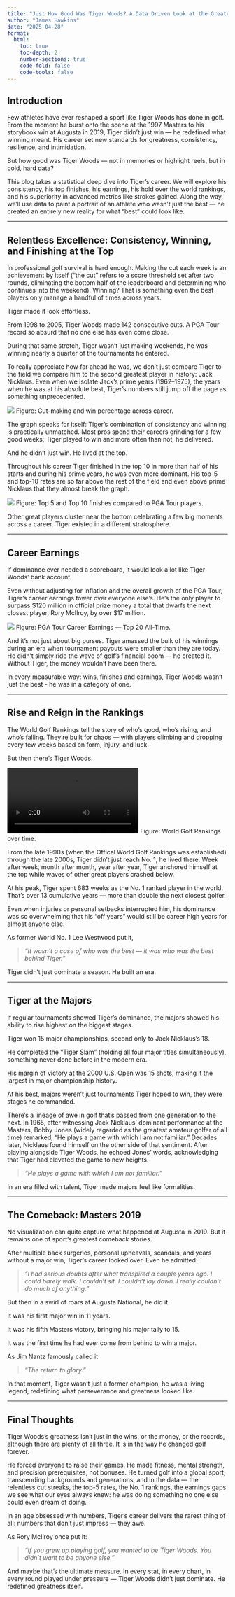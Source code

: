 ```yaml
---
title: "Just How Good Was Tiger Woods? A Data Driven Look at the Greatest Career in Golf."
author: "James Hawkins"
date: "2025-04-28"
format:
  html:
    toc: true
    toc-depth: 2
    number-sections: true
    code-fold: false
    code-tools: false
---
```


## Introduction

Few athletes have ever reshaped a sport like Tiger Woods has done in golf. From the moment he burst onto the scene at the 1997 Masters to his storybook win at Augusta in 2019, Tiger didn't just win — he redefined what winning meant. His career set new standards for greatness, consistency, resilience, and intimidation.

But how good was Tiger Woods — not in memories or highlight reels, but in cold, hard data?

This blog takes a statistical deep dive into Tiger’s career. We will explore his consistency, his top finishes, his earnings, his hold over the world rankings, and his superiority in advanced metrics like strokes gained. Along the way, we'll use data to paint a portrait of an athlete who wasn't just the best — he created an entirely new reality for what “best” could look like.

---

## Relentless Excellence: Consistency, Winning, and Finishing at the Top

In professional golf survival is hard enough. Making the cut each week is an achievement by itself (“the cut” refers to a score threshold set after two rounds, eliminating the bottom half of the leaderboard and determining who continues into the weekend). Winning? That is something even the best players only manage a handful of times across years.

Tiger made it look effortless.

From 1998 to 2005, Tiger Woods made 142 consecutive cuts. A PGA Tour record so absurd that no one else has even come close.

During that same stretch, Tiger wasn't just making weekends, he was winning nearly a quarter of the tournaments he entered.

To really appreciate how far ahead he was, we don't just compare Tiger to the field we compare him to the second greatest player in history: Jack Nicklaus. Even when we isolate Jack's prime years (1962–1975), the years when he was at his absolute best, Tiger's numbers still jump off the page as something unprecedented.

![](figures/win_vs_cuts.png)
Figure: Cut-making and win percentage across career.

The graph speaks for itself: Tiger’s combination of consistency and winning is practically unmatched. Most pros spend their careers grinding for a few good weeks; Tiger played to win and more often than not, he delivered.

And he didn’t just win. He lived at the top.

Throughout his career Tiger finished in the top 10 in more than half of his starts and during his prime years, he was even more dominant. His top-5 and top-10 rates are so far above the rest of the field and even above prime Nicklaus that they almost break the graph.

![](figures/top5_vs_top10.png)
Figure: Top 5 and Top 10 finishes compared to PGA Tour players.

Other great players cluster near the bottom celebrating a few big moments across a career. Tiger existed in a different stratosphere.

---

## Career Earnings

If dominance ever needed a scoreboard, it would look a lot like Tiger Woods' bank account.

Even without adjusting for inflation and the overall growth of the PGA Tour, Tiger’s career earnings tower over everyone else’s. He’s the only player to surpass $120 million in official prize money a total that dwarfs the next closest player, Rory McIlroy, by over $17 million.

![](figures/earnings.png)
Figure: PGA Tour Career Earnings — Top 20 All-Time.

And it’s not just about big purses. Tiger amassed the bulk of his winnings during an era when tournament payouts were smaller than they are today. He didn’t simply ride the wave of golf’s financial boom — he created it. Without Tiger, the money wouldn't have been there.

In every measurable way: wins, finishes and earnings, Tiger Woods wasn't just the best - he was in a category of one.

---

## Rise and Reign in the Rankings

The World Golf Rankings tell the story of who’s good, who’s rising, and who’s falling. They're built for chaos — with players climbing and dropping every few weeks based on form, injury, and luck.

But then there’s Tiger Woods.

![](figures/animated_rankings.mp4)
Figure: World Golf Rankings over time.

From the late 1990s (when the Offical World Golf Rankings was established) through the late 2000s, Tiger didn’t just reach No. 1, he lived there. Week after week, month after month, year after year, Tiger anchored himself at the top while waves of other great players crashed below.

At his peak, Tiger spent 683 weeks as the No. 1 ranked player in the world. That’s over 13 cumulative years — more than double the next closest golfer.

Even when injuries or personal setbacks interrupted him, his dominance was so overwhelming that his “off years” would still be career high years for almost anyone else.

As former World No. 1 Lee Westwood put it,

> *"It wasn’t a case of who was the best — it was who was the best behind Tiger."*

Tiger didn’t just dominate a season. He built an era.

---

## Tiger at the Majors

If regular tournaments showed Tiger’s dominance, the majors showed his ability to rise highest on the biggest stages.

Tiger won 15 major championships, second only to Jack Nicklaus's 18.

He completed the "Tiger Slam" (holding all four major titles simultaneously), something never done before in the modern era.

His margin of victory at the 2000 U.S. Open was 15 shots, making it the largest in major championship history.

At his best, majors weren't just tournaments Tiger hoped to win,  they were stages he commanded.

There's a lineage of awe in golf that's passed from one generation to the next. In 1965, after witnessing Jack Nicklaus' dominant performance at the Masters, Bobby Jones (widely regarded as the greatest amateur golfer of all time) remarked, "He plays a game with which I am not familiar." Decades later, Nicklaus found himself on the other side of that sentiment. After playing alongside Tiger Woods, he echoed Jones' words, acknowledging that Tiger had elevated the game to new heights. 

> *"He plays a game with which I am not familiar."* 

In an era filled with talent, Tiger made majors feel like formalities.

---

## The Comeback: Masters 2019

No visualization can quite capture what happened at Augusta in 2019. But it remains one of sport’s greatest comeback stories.

After multiple back surgeries, personal upheavals, scandals, and years without a major win, Tiger's career looked over. Even he admitted:

> *"I had serious doubts after what transpired a couple years ago. I could barely walk. I couldn’t sit. I couldn’t lay down. I really couldn’t do much of anything."*

But then in a swirl of roars at Augusta National, he did it.

It was his first major win in 11 years.

It was his fifth Masters victory, bringing his major tally to 15.

It was the first time he had ever come from behind to win a major.

As Jim Nantz famously called it

> *"The return to glory."*

In that moment, Tiger wasn’t just a former champion, he was a living legend, redefining what perseverance and greatness looked like.

---

## Final Thoughts

Tiger Woods’s greatness isn’t just in the wins, or the money, or the records, although there are plenty of all three. It is in the way he changed golf forever.

He forced everyone to raise their games. He made fitness, mental strength, and precision prerequisites, not bonuses. He turned golf into a global sport, transcending backgrounds and generations, and in the data — the relentless cut streaks, the top-5 rates, the No. 1 rankings, the earnings gaps we see what our eyes always knew: he was doing something no one else could even dream of doing.

In an age obsessed with numbers, Tiger’s career delivers the rarest thing of all: numbers that don’t just impress — they awe.

As Rory McIlroy once put it:

> *"If you grew up playing golf, you wanted to be Tiger Woods. You didn't want to be anyone else."*

And maybe that's the ultimate measure. In every stat, in every chart, in every round played under pressure — Tiger Woods didn't just dominate. He redefined greatness itself.

